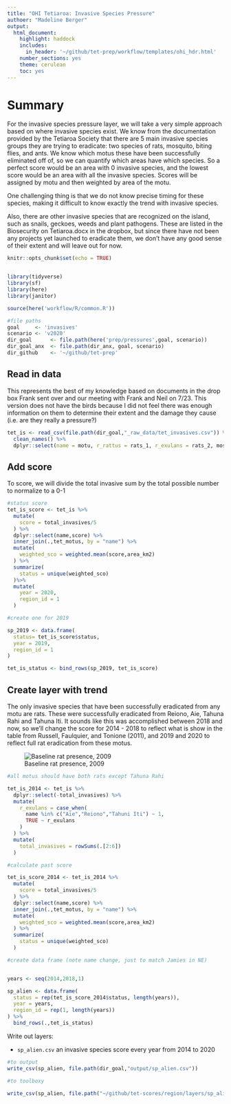 ```yaml
---
title: "OHI Tetiaroa: Invasive Species Pressure"
authoer: "Madeline Berger"
output:
  html_document:
    highlight: haddock
    includes:
      in_header: '~/github/tet-prep/workflow/templates/ohi_hdr.html' 
    number_sections: yes
    theme: cerulean
    toc: yes
---
```


# Summary 

For the invasive species pressure layer, we will take a very simple approach based on where invasive species exist. We know from the documentation provided by the Tetiaroa Society that there are 5 main invasive species groups they are trying to eradicate: two species of rats, mosquito, biting flies, and ants. We know which motus these have been successfully eliminated off of, so we can quantify which areas have which species. So a perfect score would be an area with 0 invasive species, and the lowest score would be an area with all the invasive species. Scores will be assigned by motu and then weighted by area of the motu. 

One challenging thing is that we do not know precise timing for these species, making it difficult to know exactly the trend with invasive species. 

Also, there are other invasive species that are recognized on the island, such as snails, geckoes, weeds and plant pathogens. These are listed in the Biosecurity on Tetiaroa.docx in the dropbox, but since there have not been any projects yet launched to eradicate them, we don't have any good sense of their extent and will leave out for now. 

```r
knitr::opts_chunk$set(echo = TRUE)


library(tidyverse)
library(sf)
library(here)
library(janitor)

source(here('workflow/R/common.R'))

#file paths
goal     <- 'invasives'
scenario <- 'v2020'
dir_goal      <- file.path(here('prep/pressures',goal, scenario))
dir_goal_anx  <- file.path(dir_anx, goal, scenario)
dir_github    <- '~/github/tet-prep'

```

## Read in data 

This represents the best of my knowledge based on documents in the drop box Frank sent over and our meeting with Frank and Neil on 7/23. This version does not have the birds because I did not feel there was enough information on them to determine their extent and the damage they cause (i.e. are they really a pressure?)

```r

tet_is <- read_csv(file.path(dir_goal,"_raw_data/tet_invasives.csv")) %>% 
  clean_names() %>% 
  dplyr::select(name = motu, r_rattus = rats_1, r_exulans = rats_2, mosquitos,biting_midges, ants, total_invasives)


```

## Add score

To score, we will divide the total invasive sum by the total possible number to normalize to a 0-1 

```r

#status score
tet_is_score <- tet_is %>% 
  mutate(
    score = total_invasives/5
  ) %>%
  dplyr::select(name,score) %>% 
  inner_join(.,tet_motus, by = "name") %>% 
  mutate(
    weighted_sco = weighted.mean(score,area_km2)
  ) %>% 
  summarize(
    status = unique(weighted_sco)
  )%>% 
  mutate(
    year = 2020,
    region_id = 1
  )

#create one for 2019

sp_2019 <- data.frame(
  status= tet_is_score$status,
  year = 2019,
  region_id = 1
)

tet_is_status <- bind_rows(sp_2019, tet_is_score)

```


## Create layer with trend

The only invasive species that have been successfully eradicated from any motu are rats. These were successfully eradicated from Reiono, Aie, Tahuna Rahi and Tahuna Iti. It sounds like this was accomplished between 2018 and now, so we'll change the score for 2014 - 2018 to reflect what is show in the table from Russell, Faulquier, and Tonione (2011), and 2019 and 2020 to reflect full rat eradication from these motus. 

![Baseline rat presence, 2009](./_raw_data/baseline_rats_2009.png)


```r
#all motus should have both rats except Tahuna Rahi

tet_is_2014 <- tet_is %>%
  dplyr::select(-total_invasives) %>% 
  mutate(
    r_exulans = case_when(
      name %in% c("Aie","Reiono","Tahuni Iti") ~ 1,
      TRUE ~ r_exulans
    )
  ) %>% 
  mutate(
    total_invasives = rowSums(.[2:6])
  )

#calculate past score

tet_is_score_2014 <- tet_is_2014 %>%
  mutate(
    score = total_invasives/5
  ) %>%
  dplyr::select(name,score) %>% 
  inner_join(.,tet_motus, by = "name") %>% 
  mutate(
    weighted_sco = weighted.mean(score,area_km2)
  ) %>% 
  summarize(
    status = unique(weighted_sco)
  ) 

#create data frame (note name change, just to match Jamies in NE)


years <- seq(2014,2018,1)

sp_alien <- data.frame(
  status = rep(tet_is_score_2014$status, length(years)),
  year = years,
  region_id = rep(1, length(years))
) %>% 
  bind_rows(.,tet_is_status)


```


Write out layers:

- `sp_alien.csv` an invasive species score every year from 2014 to 2020
```r
#to output
write_csv(sp_alien, file.path(dir_goal,"output/sp_alien.csv"))

#to toolboxy

write_csv(sp_alien, file.path("~/github/tet-scores/region/layers/sp_alien.csv"))

```

